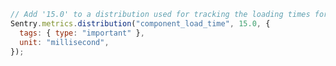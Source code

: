 ```JavaScript
// Add '15.0' to a distribution used for tracking the loading times for component.
Sentry.metrics.distribution("component_load_time", 15.0, {
  tags: { type: "important" },
  unit: "millisecond",
});
```
